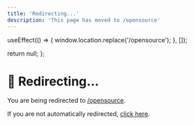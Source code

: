 ```yaml
---
title: 'Redirecting...'
description: 'This page has moved to /opensource'
---
```



  useEffect(() => {
    window.location.replace('/opensource');
  }, []);
  
  return null;
};

<RedirectComponent />

# 🔄 Redirecting...

You are being redirected to [/opensource](/opensource).

If you are not automatically redirected, [click here](/opensource).

<script dangerouslySetInnerHTML={{
  __html: `
    setTimeout(function() {
      if (typeof window !== 'undefined') {
        window.location.href = '/opensource';
      }
    }, 100);
  `
}} />